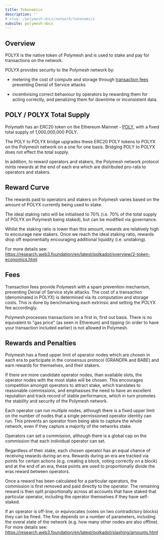 ```yaml
---
title: Tokenomics
description: ''
# slug: /polymesh-docs/network/tokenomics
subsite: polymesh-docs
---
```


## Overview

POLYX is the native token of Polymesh and is used to stake and pay for transactions on the network.

POLYX provides security to the Polymesh network by:

- metering the cost of compute and storage through [transaction fees](../fees/) preventing Denial of Service attacks

- incentivising correct behaviour by operators by rewarding them for acting correctly, and penalizing them for downtime or inconsistent data.

## POLY / POLYX Total Supply

Polymath has an ERC20 token on the Ethereum Mainnet - [POLY](https://etherscan.io/token/0x9992ec3cf6a55b00978cddf2b27bc6882d88d1ec), with a fixed total supply of 1,000,000,000 POLY.

The POLY to POLYX bridge upgrades these ERC20 POLY tokens to POLYX on the Polymesh network on a one for one basis. Bridging POLY to POLYX does not effect the total supply.

In addition, to reward operators and stakers, the Polymesh network protocol mints rewards at the end of each era which are distributed pro-rata to operators and stakers.

## Reward Curve

The rewards paid to operators and stakers on Polymesh varies based on the amount of POLYX currently being used to stake.

The ideal staking ratio will be initialised to 70% (i.e. 70% of the total supply of POLYX on Polymesh being staked), but can be modified via governance.

Whilst the staking ratio is lower than this amount, rewards are relatively high to encourage new stakers. Once we reach the ideal staking ratio, rewards drop off exponentially encouraging additional liquidity (i.e. unstaking).

For more details see:  
<https://research.web3.foundation/en/latest/polkadot/overview/2-token-economics.html>

## Fees

Transaction fees provide Polymesh with a spam prevention mechanism, preventing Denial of Service style attacks. The cost of a transaction (denominated in POLYX) is determined via its computation and storage costs. This is done by benchmarking each extrinsic and setting the POLYX fee accordingly.

Polymesh processes transactions on a first in, first out basis. There is no equivalent to "gas price" (as seen in Ethereum) and tipping (in order to have your transaction included earlier) is not allowed in Polymesh.

## Rewards and Penalties

Polymesh has a fixed upper limit of operator nodes which are chosen in each era to participate in the consensus protocol (GRANDPA and BABE) and earn rewards for themselves, and their stakers.

If there are more candidate operator nodes, than available slots, the operator nodes with the most stake will be chosen. This encourages competition amongst operators to attract stake, which translates to reasonable commissions, and emphasises the need to have an excellent reputation and track record of stable performance, which in turn promotes the stability and security of the Polymesh network.

Each operator can run multiple nodes, although there is a fixed upper limit on the number of nodes that a single permissioned operator identity can run. This prevents an operator from being able to capture the whole network, even if they capture a majority of the networks stake.

Operators can set a commission, although there is a global cap on the commission that each individual operator can set.

Regardless of their stake, each chosen operator has an equal chance of receiving rewards during an era. Rewards during an era are tracked via points for certain actions (e.g. creating a block, voting correctly on a block) and at the end of an era, these points are used to proportionally divide the eras reward between operators.

Once a reward has been calculated for a particular operators, the commission is first removed and paid directly to the operator. The remaining reward is then split proportionally across all accounts that have staked that particular operator, including the operator themselves if they have self-staked.

If an operator is off-line, or equivocates (votes on two contradictory blocks) they can be fined. The fine depends on a number of parameters, including the overal state of the network (e.g. how many other nodes are also offline). For more details see:  
<https://research.web3.foundation/en/latest/polkadot/slashing/amounts.html>